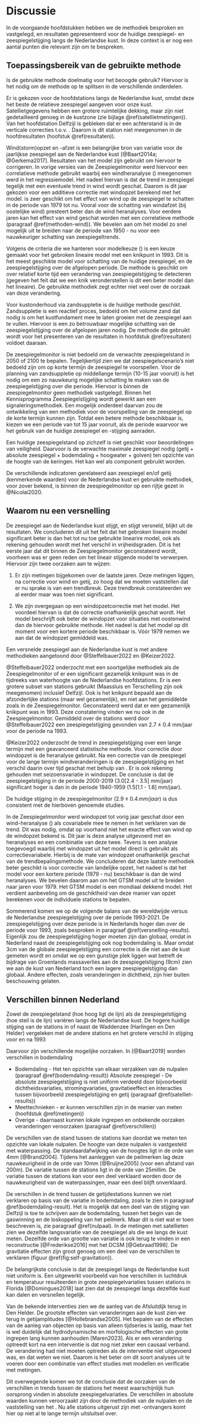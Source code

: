 # Discussie {#discussie}

In de voorgaande hoofdstukken hebben we de methodiek besproken en vastgelegd, en resultaten gepresenteerd voor de huidige zeespiegel- en zeespiegelstijging langs de Nederlandse kust. In deze context is er nog een aantal punten die relevant zijn om te bespreken.

## Toepassingsbereik van de gebruikte methode

Is de gebruikte methode doelmatig voor het beoogde gebruik? Hiervoor is het nodig om de methode op te splitsen in de verschillende onderdelen.

Er is gekozen voor de hoofdstations langs de Nederlandse kust, omdat deze het beste de relatieve zeespiegel aangeven voor onze kust. Satellietgegevens hebben een grotere ruimtelijke dekking, maar zijn niet gedetailleerd genoeg in de kustzone (zie bijlage \@ref(satellietmetingen)). Van het hoofdstation Delfzijl is gebleken dat er een achterstand is in de verticale correcties t.o.v. \acr{NAP}. Daarom is dit station niet meegenomen in de hoofdresultaten (hoofstuk \@ref(resultaten)).

Wind(storm)opzet en -afzet is een belangrijke bron van variatie voor de jaarlijkse zeespiegel aan de Nederlandse kust [@Baart2014a; @Gerkema2017]. Resultaten van het \acr{GTSM} model zijn gebruikt om hiervoor te corrigeren. In vorige versies van de Zeespiegelmonitor werd hiervoor een correlatieve methode gebruikt waarbij een windheranalyse (\acr{NCEP1}) meegenomen werd in het regressiemodel. Het nadeel hiervan is dat de trend in zeespiegel tegelijk met een eventuele trend in wind wordt geschat. Daarom is dit jaar gekozen voor een additieve correctie met windopzet berekend met het \acr{GTSM} model. \acr{GTSM} is zeer geschikt om het effect van wind op de zeespiegel te schatten in de periode van 1979 tot nu. Vooral voor de schatting van windafzet (bij oostelijke wind) presteert \acr{GTSM} beter dan de wind heranalyses. Voor eerdere jaren kan het effect van wind geschat worden met een correlatieve methode (paragraaf \@ref(methoden-wind)). We bevelen aan om het \acr{GTSM} model zo snel mogelijk uit te breiden naar de periode van 1950 - nu voor een nauwkeuriger schatting van zeespiegeltrends.

Volgens de criteria die we hanteren voor modelkeuze (\acr{AIC}) is een keuze gemaakt voor het gebroken lineaire model met een knikpunt in 1993. Dit is het meest geschikte model voor schatting van de huidige zeespiegel, en de zeespiegelstijging over de afgelopen periode. De methode is geschikt om over relatief korte tijd een verandering van zeespiegelstijging te detecteren (gegeven het feit dat we een knik veronderstellen is dit een beter model dan het lineaire). De gebruikte methodiek zegt echter niet veel over de oorzaak van deze verandering.

Voor kustonderhoud via zandsuppletie is de huidige methode geschikt. Zandsuppletie is een reactief proces, bedoeld om het volume zand dat nodig is om het kustfundament mee te laten groeien met de zeespiegel aan te vullen. Hiervoor is een zo betrouwbaar mogelijke schatting van de zeespiegelstijging over de afgelopen jaren nodig. De methode die gebruikt wordt voor het presenteren van de resultaten in hoofdstuk \@ref(resultaten) voldoet daaraan.

De zeespiegelmonitor is niet bedoeld om de verwachte zeespiegelstand in 2050 of 2100 te bepalen. Tegelijkertijd zien we dat zeespiegelscenario's niet bedoeld zijn om op korte termijn de zeespiegel te voorspellen. Voor de planning van zandsuppletie op middellange termijn (10-15 jaar vooruit) is het nodig om een zo nauwkeurig mogelijke schatting te maken van de zeespiegelstijging over die periode. Hiervoor is binnen de zeespiegelmonitor geen methodiek vastgelegd. Binnen het Kennisprogramma Zeespiegelstijging wordt gewerkt aan een signaleringsmethodiek. Een mogelijk onderdeel daarvan zou de ontwikkeling van een methodiek voor de voorspelling van de zeespiegel op de korte termijn kunnen zijn. Totdat een betere methode beschikbaar is, kiezen we een periode van tot 15 jaar vooruit, als de periode waarvoor we het gebruik van de huidige zeespiegel en -stijging aanraden. 

Een huidige zeespiegelstand op zichzelf is niet geschikt voor beoordelingen van veiligheid. Daarvoor is de verwachte maximale zeespiegel nodig (getij + absolute zeespiegel + bodemdaling + hoogwater + golven) ten opzichte van de hoogte van de keringen. Het kan wel als component gebruikt worden.

De verschillende indicatoren gerelateerd aan zeespiegel en/of getij (kenmerkende waarden) voor de Nederlandse kust en gebruikte methodiek, voor zover bekend, is binnen de zeespiegelmonitor op een rijtje gezet in @Nicolai2020.

## Waarom nu een versnelling {#versnelling-discussie}

De zeespiegel aan de Nederlandse kust stijgt, en stijgt versneld, blijkt uit de resultaten. We concluderen dit uit het feit dat het gebroken lineaire model significant beter is dan het tot nu toe gebruikte linearire model, ook als rekening gehouden wordt met het verschil in vrijheidsgraden. Dit is het eerste jaar dat dit binnen de Zeespiegelmonitor geconstateerd wordt, voorheen was er geen reden om het lineair stijgende model te verwerpen. Hiervoor zijn twee oorzaken aan te wijzen:

1.  Er zijn  metingen bijgekomen over de laatste jaren. Deze metingen liggen, na correctie voor wind en getij, zo hoog dat we moeten vaststellen dat er nu sprake is van een trendbreuk. Deze trendbreuk constateerden we al eerder maar was toen niet significant.

2.  We zijn overgegaan op een windopzetcorrectie met het \acr{GTSM} model. Het voordeel hiervan is dat de correctie onafhankelijk geschat wordt. Het \acr{GTSM} model beschrijft ook beter de windopzet voor situaties met oostenwind dan de hiervoor gebruikte methode. Het nadeel is dat het \acr{GTSM} model op dit moment voor een kortere periode beschikbaar is. Vóór 1979 nemen we aan dat de windopzet gemiddeld was.

Een versnelde zeespiegel aan de Nederlandse kust is met andere methodieken aangetoond door @Steffelbauer2022 en @Keizer2022. 

@Steffelbauer2022 onderzocht met een soortgelijke methodiek als de Zeespiegelmonitor of er een significant gezamelijk knikpunt was in de tijdreeks van waterhoogte van de Nederlandse hoofdstations. Er is een grotere subset van stations gebruikt (Maassluis en Terschelling zijn ook meegenomen) inclusief Delfzijl. Ook is het knikpunt bepaald aan de afzonderlijke stations (maar wel gezamenlijk), en niet aan het gemiddelde zoals in de Zeespiegelmonitor. Geconstateerd werd dat er een gezamenlijk knikpunt was in 1993. Deze constatering vinden we nu ook in de Zeespiegelmonitor. Gemiddeld over de stations werd door @Steffelbauer2022 een zeespiegelstijging gevonden van 2.7 ± 0.4 mm/jaar voor de periode na 1993. 

@Keizer2022 onderzocht de trend in zeespiegelstijging over een lange termijn met een geavanceerd statistische methode. Voor correctie door windopzet is de \acr{20CR} heranalyse gebruikt. Na een correctie van de zeespiegel voor de lange termijn windveranderingen is de zeespiegelstijging en het verschil daarin over tijd geschat met behulp van \acr{GAM}. Er is ook rekening gehouden met seizoensvariatie in windopzet. De conclusie is dat de zeespiegelstijging in de periode 2000-2019 (3.0[2.4 - 3.5] mm/jaar) significant hoger is dan in de periode 1940-1959 (1.5[1.1 - 1.8] mm/jaar).

De huidige stijging in de zeespiegelmonitor ($2.9 \pm 0.4\,mm/jaar$) is dus consistent met de hierboven genoemde studies.

In de Zeespiegelmonitor werd windopzet tot vorig jaar geschat door een wind-heranalyse (\acr{NCEP}) als covariabele mee te nemen in het verklaren van de trend. Dit was nodig, omdat op voorhand niet het exacte effect van wind op de windopzet bekend is. Dit jaar is deze analyse uitgevoerd met \acr{NCEP} en \acr{20CR} heranalyses en een combinatie van deze twee. Tevens is een analyse toegevoegd waarbij met windopzet uit het \acr{GTSM} model direct is gebruikt als correctievariabele. Hierbij is de mate van windopzet onafhankelijk geschat van de trendbepalingsmethode. We concluderen dat deze laatste methodiek beter geschikt is voor correctie van landelijke opzet, het nadeel is dat het \acr{GTSM} model voor een kortere periode (1979 - nu) beschikbaar is dan de wind heranalyses. We bevelen daarom aan om het GTSM model uit te breiden naar jaren voor 1979. Het GTSM model is een mondiaal dekkend model. Het verdient aanbeveling om de geschiktheid van deze manier van opzet berekenen voor de individuele stations te bepalen.

<Onderstaand moet nog gecontroleerd worden>
Sommerend komen we op de volgende balans van de wereldwijde versus de Nederlandse zeespiegelstijging over de periode 1993-2021. De zeespiegelstijging over deze periode is in Nederlands hoger dan over de periode voor 1993, zoals besproken in paragraaf \@ref(versnelling-results). Eigenlijk zou de zeespiegelstijging hoger moeten zijn dan globaal, omdat in Nederland naast de zeespiegelstijging ook nog bodemdaling is. Maar omdat 3cm van de globale zeespiegelstijging een correctie is die niet aan de kust gemeten wordt en omdat we op een gunstige plek liggen wat betreft de bijdrage van Groenlands massaverlies aan de zeespiegelstijging (9cm) zien we aan de kust van Nederland toch een lagere zeespiegelstijging dan globaal. Andere effecten, zoals veranderingen in dichtheid, zijn hier buiten beschouwing gelaten.


## Verschillen binnen Nederland {#verschillen}

Zowel de zeespiegelstand (hoe hoog ligt de lijn) als de zeespiegelstijging (hoe steil is de lijn) variëren langs de Nederlandse kust. De hogere huidige stijging van de stations in of naast de Waddenzee (Harlingen en Den Helder) vergeleken met de andere stations en het grotere verschil in stijging voor en na 1993

Daarvoor zijn verschillende mogelijke oorzaken. In [@Baart2019] worden verschillen in bodemdaling

*   Bodemdaling - Het ten opzichte van elkaar verzakken van de nulpalen (paragraaf \@ref(bodemdaling-result))
Absolute zeespiegel - De absolute zeespiegelstijging is niet uniform verdeeld door bijvoorbeeld dichtheidsvariaties, stromingvariaties, gravitatieeffect en interacties tussen bijvoorbeeld zeespiegelstijging en getij (paragraaf \@ref(satelliet-results))
*   Meettechnieken - er kunnen verschillen zijn in de manier van meten (hoofdstuk \@ref(metingen))
*   Overige - daarnaast kunnen lokale ingrepen en onbekende oorzaken veranderingen veroorzaken (paragraaf \@ref(verschillen))

De verschillen van de stand tussen de stations kan doordat we meten ten opzichte van lokale nulpalen. De hoogte van deze nulpalen is vastgesteld met waterpassing. De standaardafwijking van de hoogtes ligt in de orde van 4mm [@Brand2004]. Tijdens het aanleggen van de peilmerken lag deze nauwkeurigheid in de orde van 10mm [@Bruijne2005] (voor een afstand van 200m). De variatie tussen de stations ligt in de orde van 25millim. De variatie tussen de stations kan voor een deel verklaard worden door de nauwkeurigheid van de waterpassingen, maar een deel blijft onverklaard.

De verschillen in de trend tussen de getijdestations kunnen we niet verklaren op basis van de variatie in bodemdaling, zoals te zien in paragraaf \@ref(bodemdaling-result). Het is mogelijk dat een deel van de stijging van Delfzijl is toe te schrijven aan de bodemdaling, tussen het begin van de gaswinning en de loskoppeling van het peilmerk. Maar dit is niet wat er toen beschreven is, zie paragraaf \@ref(nulpaal). In de metingen met satellieten zien we dezelfde langsvariatie van de zeespiegel als die we langs de kust meten. Dezelfde orde van grootte van variatie is ook terug te vinden in een reconstructie [@Frederikse2016] met het [DCSM]{acronym-label="DCSM" acronym-form="singular+short"} [@Gebraad1998]. De gravitatie effecten zijn groot genoeg om een deel van de verschillen te verklaren (figuur \@ref(fig:self-gravitation)).

De belangrijkste conclusie is dat de zeespiegel langs de Nederlandse kust niet uniform is. Een uitgewerkt voorbeeld van hoe verschillen in luchtdruk en temperatuur resulteerden in grote zeespiegelvariaties tussen stations in Florida [@Domingues2018] laat zien dat de zeespiegel langs dezelfde kust kan dalen en versnellen tegelijk.

Van de bekende interventies zien we de aanleg van de Afsluitdijk terug in Den Helder. De grootste effecten van veranderingen aan de kust zien we terug in getijamplitudes [@Hollebrandse2005]. Het bepalen van de effecten van de aanleg van objecten op basis van alleen tijdseries is lastig, maar het is wel duidelijk dat hydrodynamische en morfologische effecten van grote ingrepen lang kunnen aanhouden [Maren2023]. Als er een verandering optreedt kort na een interventie is dat nog niet zeker een causaal verband. De verandering had niet moeten optreden als de interventie niet uitgevoerd was, en dat weten we niet. Daarom is het beter om dit soort analyses uit te voeren door een combinatie van effect studies met modellen en verificatie met metingen.

Dit overwegende komen we tot de conclusie dat de oorzaken van de verschillen in trends tussen de stations het meest waarschijnlijk hun oorsprong vinden in absolute zeespiegelvariaties. De verschillen in absolute waarden kunnen veroorzaakt zijn door de methodiek van de nulpalen en de vaststelling van het \acr{NAP}. Nu alle stations uitgerust zijn met \acr{GNSS}-ontvangers komt hier op niet al te lange termijn uitsluitsel over.

